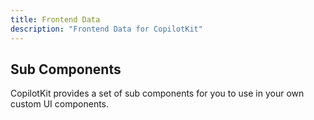 ```yaml
---
title: Frontend Data
description: "Frontend Data for CopilotKit"
---
```


## Sub Components

CopilotKit provides a set of sub components for you to use in your own custom UI components.